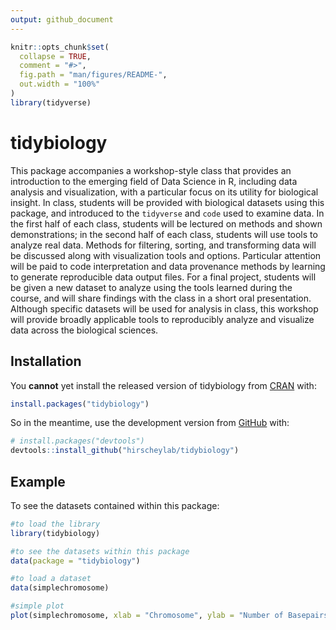 ```yaml
---
output: github_document
---
```


<!-- README.md is generated from README.Rmd. Please edit that file -->

```r
knitr::opts_chunk$set(
  collapse = TRUE,
  comment = "#>",
  fig.path = "man/figures/README-",
  out.width = "100%"
)
library(tidyverse)
```

# tidybiology

<!-- badges: start -->
<!-- badges: end -->

This package accompanies a workshop-style class that provides an introduction to the emerging field of Data Science in R, including data analysis and visualization, with a particular focus on its utility for biological insight. In class, students will be provided with biological datasets using this package, and introduced to the `tidyverse` and `code` used to examine data. In the first half of each class, students will be lectured on methods and shown demonstrations; in the second half of each class, students will use tools to analyze real data. Methods for filtering, sorting, and transforming data will be discussed along with visualization tools and options. Particular attention will be paid to code interpretation and data provenance methods by learning to generate reproducible data output files. For a final project, students will be given a new dataset to analyze using the tools learned during the course, and will share findings with the class in a short oral presentation. Although specific datasets will be used for analysis in class, this workshop will provide broadly applicable tools to reproducibly analyze and visualize data across the biological sciences.  

## Installation

You **cannot** yet install the released version of tidybiology from [CRAN](https://CRAN.R-project.org) with:

```r
install.packages("tidybiology")
```

So in the meantime, use the development version from [GitHub](https://github.com/) with:

```r
# install.packages("devtools")
devtools::install_github("hirscheylab/tidybiology")
```
## Example

To see the datasets contained within this package:

```r
#to load the library
library(tidybiology)

#to see the datasets within this package
data(package = "tidybiology")

#to load a dataset
data(simplechromosome)

#simple plot
plot(simplechromosome, xlab = "Chromosome", ylab = "Number of Basepairs")
```
